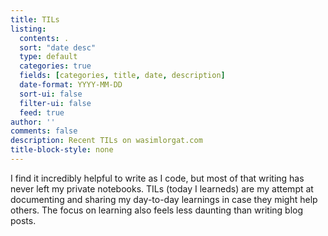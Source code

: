 ```yaml
---
title: TILs
listing:
  contents: .
  sort: "date desc"
  type: default
  categories: true
  fields: [categories, title, date, description]
  date-format: YYYY-MM-DD
  sort-ui: false
  filter-ui: false
  feed: true
author: ''
comments: false
description: Recent TILs on wasimlorgat.com
title-block-style: none
---
```


I find it incredibly helpful to write as I code, but most of that writing has never left my private notebooks. TILs (today I learneds) are my attempt at documenting and sharing my day-to-day learnings in case they might help others. The focus on learning also feels less daunting than writing blog posts.